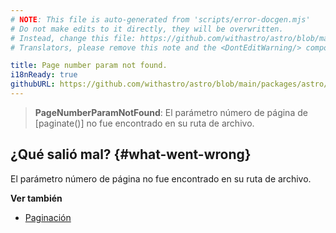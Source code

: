 ```yaml
---
# NOTE: This file is auto-generated from 'scripts/error-docgen.mjs'
# Do not make edits to it directly, they will be overwritten.
# Instead, change this file: https://github.com/withastro/astro/blob/main/packages/astro/src/core/errors/errors-data.ts
# Translators, please remove this note and the <DontEditWarning/> component.

title: Page number param not found.
i18nReady: true
githubURL: https://github.com/withastro/astro/blob/main/packages/astro/src/core/errors/errors-data.ts
---
```


> **PageNumberParamNotFound**: El parámetro número de página de [paginate()] no fue encontrado en su ruta de archivo.

## ¿Qué salió mal? \{#what-went-wrong\}
El parámetro número de página no fue encontrado en su ruta de archivo.

**Ver también**
-  [Paginación](/es/guides/routing/#paginación)
